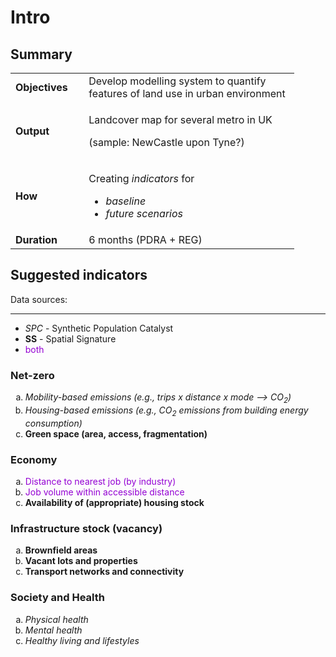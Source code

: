 # Intro

## Summary

+:---------------+:----------------------------------------------+
| **Objectives** | Develop modelling system to quantify features |
|                | of land use in urban environment              |
+----------------+-----------------------------------------------+
| **Output**     | Landcover map for several metro in UK         |
|                |                                               |
|                | (sample: NewCastle upon Tyne?)                |
+----------------+-----------------------------------------------+
| **How**        | Creating *indicators* for                     |
|                |                                               |
|                | - *baseline*                                  |
|                | - *future scenarios*                          |
+----------------+-----------------------------------------------+
| **Duration**   | 6 months                                      |
|                | (PDRA + REG)                                  |
+----------------+-----------------------------------------------+

## Suggested indicators

Data sources:

---

- *SPC* - Synthetic Population Catalyst
- **SS** - Spatial Signature
- <span style="color:DarkViolet">both</span>
<!-- - $\textcolor{red}{\text{both}}$ -->

###  Net-zero
a. *Mobility-based emissions (e.g., trips x distance x mode —> CO<sub>2</sub>)*
b. *Housing-based emissions (e.g., CO<sub>2</sub> emissions from building energy consumption)*
c. **Green space (area, access, fragmentation)**

### Economy

a.	<span style="color:DarkViolet">Distance to nearest job (by industry)</span>
b.	<span style="color:DarkViolet">Job volume within accessible distance</span>
c.	**Availability of (appropriate) housing stock**

### Infrastructure stock (vacancy)
a.	**Brownfield areas**
b.	**Vacant lots and properties**
c.	**Transport networks and connectivity**

### Society and Health 
a.	*Physical health*
b.	*Mental health*
c.	*Healthy living and lifestyles*



<!-- **Objective**

Develop modelling system to quantify features of land use in urban environment

---

**Output**

Landcover map for several metro in UK (sample: NewCastle upon Tyne?)


---

**How**

Creating *indicators* to build a *baseline*  and *future scenarios* -->


